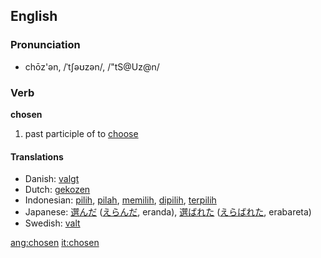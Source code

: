 ==English==

===Pronunciation===
*chōz'ən, /ˈtʃəʊzən/, /"tS@Uz@n/

===Verb===
'''chosen'''

# past participle of to [[choose]]

====Translations====
*Danish: [[valgt]]
*Dutch: [[gekozen]]
*Indonesian: [[pilih]], [[pilah]], [[pilih|memilih]], [[pilih|dipilih]], [[pilih|terpilih]]
*Japanese: [[選んだ]] ([[えらんだ]], eranda),  [[選ばれた]] ([[えらばれた]], erabareta)
*Swedish: [[valt]]

[[ang:chosen]]
[[it:chosen]]